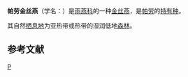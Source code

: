 {{Speciesbox 
| taxon = Aerodramus pelewensis
| status = LC 
| status_system = IUCN3.1
| status_ref = <ref>{{IUCN|version=2015.3 |id=22686573 |title=Aerodramus pelewensis |assessors=[[國際鳥盟|BirdLife International]] |year=2012 |accessdate=2015-09-10}}</ref>
| authority = {{link-en|厄恩斯特·迈尔|Ernst Mayr|Mayr}}, 1935
| synonyms =
''Collocalia pelewensis''}}
'''帕劳金丝燕'''（学名：{{lang|la|''Aerodramus pelewensis''}}）是[[雨燕科|雨燕科]]的一种[[金丝燕|金丝燕]]，是[[帕劳|帕劳]]的[[特有种|特有种]]。

其自然[[动物栖地|栖息地]]为亚热带或热带的湿润低地[[森林|森林]]。

== 参考文献 ==
{{reflist}}
{{Wikispecies| Aerodramus pelewensis}}
{{Taxonbar|from=Q27456}}

[[Category:金丝燕属|P]]